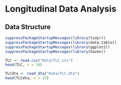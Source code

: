 # Longitudinal Data Analysis {#sec-longi-intro .unnumbered}

## Data Structure

```{r, warning=FALSE}
suppressPackageStartupMessages(library(tidyr))
suppressPackageStartupMessages(library(data.table))
suppressPackageStartupMessages(library(ggplot2))
suppressPackageStartupMessages(library(haven))
```

```{r}
TLC <- read.csv("Data/TLC.csv")
head(TLC, n = 10)
```

```{r}
TLCdta <- read_dta("Data/TLC.dta")
head(TLCdta, n = 15)
```